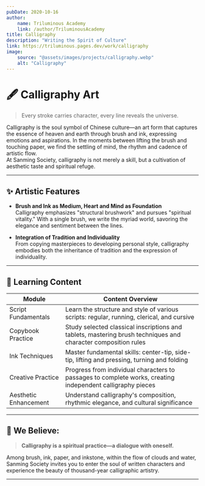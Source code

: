 ```yaml
---
pubDate: 2020-10-16
author:
    name: Triluminous Academy
    link: /author/TriluminousAcademy
title: Calligraphy
description: "Writing the Spirit of Culture"
link: https://triluminous.pages.dev/work/calligraphy
image:
    source: "@assets/images/projects/calligraphy.webp"
    alt: "Calligraphy"
---
```


# 🖋️ Calligraphy Art

> Every stroke carries character, every line reveals the universe.

Calligraphy is the soul symbol of Chinese culture—an art form that captures the essence of heaven and earth through brush and ink, expressing emotions and aspirations. In the moments between lifting the brush and touching paper, we find the settling of mind, the rhythm and cadence of artistic flow.  
At Sanming Society, calligraphy is not merely a skill, but a cultivation of aesthetic taste and spiritual refuge.

---

## ✨ Artistic Features

- **Brush and Ink as Medium, Heart and Mind as Foundation**  
  Calligraphy emphasizes "structural brushwork" and pursues "spiritual vitality." With a single brush, we write the myriad world, savoring the elegance and sentiment between the lines.

- **Integration of Tradition and Individuality**  
  From copying masterpieces to developing personal style, calligraphy embodies both the inheritance of tradition and the expression of individuality.

---

## 📜 Learning Content

| Module | Content Overview |
|--------|------------------|
| Script Fundamentals | Learn the structure and style of various scripts: regular, running, clerical, and cursive |
| Copybook Practice | Study selected classical inscriptions and tablets, mastering brush techniques and character composition rules |
| Ink Techniques | Master fundamental skills: center-tip, side-tip, lifting and pressing, turning and folding |
| Creative Practice | Progress from individual characters to passages to complete works, creating independent calligraphy pieces |
| Aesthetic Enhancement | Understand calligraphy's composition, rhythmic elegance, and cultural significance |

---

## 📖 We Believe:

> **Calligraphy is a spiritual practice—a dialogue with oneself.**

Among brush, ink, paper, and inkstone, within the flow of clouds and water, Sanming Society invites you to enter the soul of written characters and experience the beauty of thousand-year calligraphic artistry.

---